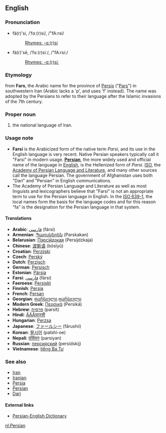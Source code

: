 ==English==
===Pronunciation===
*fä(r)'si, /ˈfɑː(r)si/, /"fA:rsi/
*:[[Rhymes:English:-ɑː(r)si|Rhymes: -ɑː(r)si]]
*fä(r)'sē, /ˈfɑː(r)siː/, /"fA:rsi:/
*:[[Rhymes:English:-ɑː(r)siː|Rhymes: -ɑː(r)siː]]

===Etymology===
from '''Fars''', the Arabic name for the province of [[Persis]] ("[[Pars]]") in southwestern Iran (Arabic lacks a 'p', and uses 'f' instead). The name was adopted by the Persians to refer to their language after the Islamic invasions of the 7th century.

===Proper noun===
#the national language of Iran.

===Usage note===
*'''Farsi''' is the Arabicized form of the native term ''Parsi'', and its use in the English language is very recent. Native Persian speakers typically call it "Farsi" in modern usage. '''[[Persian]]''', the more widely used and official name of the language in [[English language|English]], is the Hellenized form of ''Parsi''. [[ISO]], the [[w:Academy of Persian Language and Literature|Academy of Persian Language and Literature]], and many other sources call the language Persian. The government of Afghanistan uses both "Dari" and "Persian" in English communications.
*The Academy of Persian Language and Literature as well as most linguists and lexicographers believe that "Farsi" is not an appropriate term to use for the Persian language in English. In the [[w:ISO 639-1|ISO 639-1]], the local names form the basis for the language codes and for this reason "fa" is the designation for the Persian language in that system.

====Translations====
*'''Arabic''': [[فارسي]] (fársi)
*'''Armenian''': [[Պարսկերեն]] (Parskakan)
*'''Belarusian''': [[Пэрсійдзкая]] (Persíjdzkaja)
*'''Chinese''': [[波斯语]] (bōsīyǔ)
*'''Croatian''': [[Perzijski]]
*'''Czech''': [[Perský]]
*'''Dutch''': [[Perzisch]]
*'''German''': [[Persisch]]
*'''Estonian''': [[Pärsia]]
*'''Farsi''': [[فارسی]] (fársi)
*'''Faeroese''': [[Persiskt]]
*'''Finnish''': [[Persia]]
*'''French''': [[Persan]]
*'''Georgian''': [[ფარსიული]] [[ფარსიული]]
*'''Modern Greek''': [[Περσικά]] (Persiká)
*'''Hebrew''': [[פרסית]] (parsít)
*'''Hindi''': [[ÂÂÂफारसी]]
*'''Hungarian''': [[Perzsa]]
*'''Japanese''': [[ファールシー]] (fārushii)
*'''Korean''': [[팔시어]] (palshi-oe)
*'''Nepali''': [[पर्सियन]] (parsiyan)
*'''Russian''': [[персидский]] (persídskij)
*'''Vietnamese''': [[tiếng Ba Tư]]

===See also===
*[[Iran]]
*[[Iranian]]
*[[Persia]]
*[[Persian]]
*[[Dari]]

==== External links====
*[http://www.farsidic.com Persian-English Dictionary]

[[nl:Persian]]